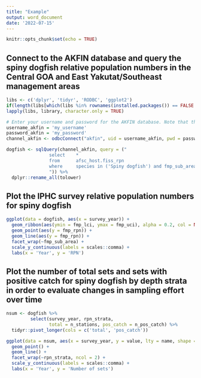 ```yaml
---
title: "Example"
output: word_document
date: '2022-07-15'
---
```


```r
knitr::opts_chunk$set(echo = TRUE)

```

## Connect to the AKFIN database and query the spiny dogfish relative population numbers in the Central GOA and East Yakutat/Southeast management areas
```r

libs <- c('dplyr', 'tidyr', 'RODBC', 'ggplot2')
if(length(libs[which(libs %in% rownames(installed.packages()) == FALSE )]) > 0) {install.packages(libs[which(libs %in% rownames(installed.packages()) == FALSE)])}
lapply(libs, library, character.only = TRUE)

# Enter your username and password for the AKFIN database. Note that these credentials are different than what you may use to access AKFIN Answer. Contact AKFIN for more information.
username_akfin = 'my_username'
password_akfin = 'my_password'
channel_akfin <- odbcConnect("akfin", uid = username_akfin, pwd = password_akfin, believeNRows=FALSE)

dogfish <- sqlQuery(channel_akfin, query = ("
                select    *
                from      afsc_host.fiss_rpn
                where     species in ('Spiny dogfish') and fmp_sub_area in ('CGOA', 'EY/SE')
                ")) %>% 
  dplyr::rename_all(tolower) 
```

## Plot the IPHC survey relative population numbers for spiny dogfish
```r
ggplot(data = dogfish, aes(x = survey_year)) +
  geom_ribbon(aes(ymin = fmp_lci, ymax = fmp_uci), alpha = 0.2, col = NA) +
  geom_point(aes(y = fmp_rpn)) +
  geom_line(aes(y = fmp_rpn)) +
  facet_wrap(~fmp_sub_area) +
  scale_y_continuous(labels = scales::comma) +
  labs(x = 'Year', y = 'RPN')
```

## Plot the number of total sets and sets with positive catch for spiny dogfish by depth strata in order to evaluate changes in sampling effort over time
```r
nsum <- dogfish %>% 
         select(survey_year, rpn_strata,
                total = n_stations, pos_catch = n_pos_catch) %>% 
  tidyr::pivot_longer(cols = c('total', 'pos_catch'))

ggplot(data = nsum, aes(x = survey_year, y = value, lty = name, shape = name)) +
  geom_point() +
  geom_line() +
  facet_wrap(~rpn_strata, ncol = 2) +
  scale_y_continuous(labels = scales::comma) +
  labs(x = 'Year', y = 'Number of sets')
```
